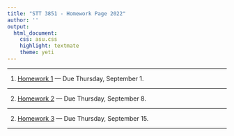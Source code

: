 ```yaml
---
title: "STT 3851 - Homework Page 2022"
author: ''
output:
  html_document:
    css: asu.css
    highlight: textmate
    theme: yeti
---
```


***

1) [Homework 1](..\Homework\HW1chapter1F2022.pdf) --- Due Thursday, September 1.

***


2) [Homework 2](..\Homework\HW2chapter2F2022.pdf) --- Due Thursday, September 8. 

***


2) [Homework 3](..\Homework\HW3chapter2F2022.pdf) --- Due Thursday, September 15. 

***